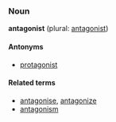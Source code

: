 ===Noun===
'''antagonist''' (plural: [[antagonist]])

====Antonyms====
*[[protagonist]]

====Related terms====
*[[antagonise]], [[antagonize]]
*[[antagonism]]